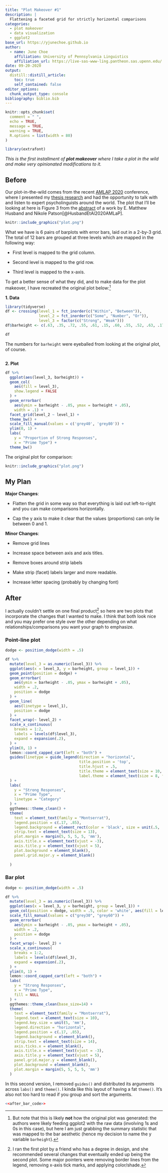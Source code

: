 ```yaml
---
title: "Plot Makeover #1"
description: |
  Flattening a faceted grid for strictly horizontal comparisons
categories:
  - plot makeover
  - data visualization
  - ggplot2
base_url: https://yjunechoe.github.io
author:
  - name: June Choe
    affiliation: University of Pennsylvania Linguistics
    affiliation_url: https://live-sas-www-ling.pantheon.sas.upenn.edu/
date: 09-20-2020
output:
  distill::distill_article:
    toc: true
    self_contained: false
editor_options: 
  chunk_output_type: console
bibliography: biblio.bib
---
```


```r
knitr::opts_chunk$set(
  comment = " ",
  echo = TRUE,
  message = TRUE,
  warning = TRUE,
  R.options = list(width = 80)
)
```


```r
library(extrafont)
```

_This is the first installment of **plot makeover** where I take a plot in the wild and make very opinionated modifications to it._

## Before

Our plot-in-the-wild comes from the recent [AMLAP 2020](https://amlap2020.github.io/) conference, where I presented my [thesis research](https://osf.io/fjkp9/) and had the opportunity to talk with and listen to expert psycholinguists around the world. The plot that I'll be looking at here is <span class="sc">Figure 3</span> from the [abstract](https://amlap2020.github.io/a/272.pdf) of a work by E. Matthew Husband and Nikole Patson[@HusbandEtAl2020AMLaP].

```r
knitr::include_graphics("plot.png")
```

What we have is 6 pairs of barplots with error bars, laid out in a 2-by-3 grid. The total of 12 bars are grouped at three levels which are mapped in the following way:

- First level is mapped to the <span class="sc">grid column</span>.

- Second level is mapped to the <span class="sc">grid row</span>.

- Third level is mapped to the <span class="sc">x-axis</span>.

To get a better sense of what they did, and to make data for the plot makeover, I have recreated the original plot below:^[But note that this is likely **not** how the original plot was generated: the authors were likely feeding ggplot2 with the raw data (involving 1s and 0s in this case), but here I am just grabbing the summary statistic that was mapped to the bar aesthetic (hence my decision to name the y variable `barheight`).]

**1. Data**

```r
library(tidyverse)
df <- crossing(level_1 = fct_inorder(c("Within", "Between")),
               level_2 = fct_inorder(c("Some", "Number", "Or")),
               level_3 = factor(c("Strong", "Weak")))
df$barheight <- c(.63, .35, .72, .55, .61, .15, .60, .55, .52, .63, .17, .16)

df
```

<aside>
The numbers for `barheight` were eyeballed from looking at the original plot, of course.
</aside>

```r
```


**2. Plot**

```r
df %>% 
  ggplot(aes(level_3, barheight)) +
  geom_col(
    aes(fill = level_3),
    show.legend = FALSE
  ) +
  geom_errorbar(
    aes(ymin = barheight - .05, ymax = barheight + .05),
    width = .1) +
  facet_grid(level_2 ~ level_1) +
  theme_bw() +
  scale_fill_manual(values = c('grey40', 'grey80')) +
  ylim(0, 1) +
  labs(
    y = "Proportion of Strong Responses",
    x = "Prime Type") +
  theme_bw()

```

<aside>
The original plot for comparison:
```r
knitr::include_graphics("plot.png")
```
</aside>

## My Plan

**Major Changes**:

- Flatten the grid in some way so that everything is laid out left-to-right and you can make comparisons horizontally.

- Cap the y axis to make it clear that the values (proportions) can only lie between 0 and 1.

**Minor Changes**:

- Remove grid lines

- Increase space between axis and axis titles.

- Remove boxes around strip labels

- Make strip (facet) labels larger and more readable.

- Increase letter spacing (probably by changing font)


## After

I actually couldn't settle on one final product^[I ran the first plot by a friend who has a degree in design, and she recommended several changes that eventually ended up being the second plot. Some major pointers were removing border lines from the legend, removing x-axis tick marks, and applying color/shade.] so here are two plots that incorporate the changes that I wanted to make. I think that both look nice and you may prefer one style over the other depending on what relationships/comparisons you want your graph to emphasize.


### Point-line plot

```r
dodge <- position_dodge(width = .5)

df %>% 
  mutate(level_3 = as.numeric(level_3)) %>% 
  ggplot(aes(x = level_3, y = barheight, group = level_1)) +
  geom_point(position = dodge) + 
  geom_errorbar(
    aes(ymin = barheight - .05, ymax = barheight + .05),
    width = .2,
    position = dodge
  ) +
  geom_line(
    aes(linetype = level_1),
    position = dodge
  ) +
  facet_wrap(~ level_2) +
  scale_x_continuous(
    breaks = 1:2,
    labels = levels(df$level_3),
    expand = expansion(.2),
  ) +
  ylim(0, 1) +
  lemon::coord_capped_cart(left = "both") +
  guides(linetype = guide_legend(direction = "horizontal",
                                 title.position = 'top',
                                 title.hjust = .5,
                                 title.theme = element_text(size = 10, face = "plain"),
                                 label.theme = element_text(size = 8, family = "Montserrat"))
  ) +
  labs(
    y = "Strong Responses",
    x = "Prime Type",
    linetype = "Category"
  ) +
  ggthemes::theme_clean() +
  theme(
    text = element_text(family = "Montserrat"),
    legend.position = c(.17, .85),
    legend.background = element_rect(color = 'black', size = unit(.5, 'mm')),
    strip.text = element_text(size = 13),
    plot.margin = margin(5, 5, 5, 5, 'mm'),
    axis.title.x = element_text(vjust = -3),
    axis.title.y = element_text(vjust = 5),
    plot.background = element_blank(),
    panel.grid.major.y = element_blank()
    
  )
```

### Bar plot

```r
dodge <- position_dodge(width = .5)

df %>% 
  mutate(level_3 = as.numeric(level_3)) %>% 
  ggplot(aes(x = level_3, y = barheight, group = level_1)) +
  geom_col(position = dodge, width = .5, color = 'white', aes(fill = level_1)) +
  scale_fill_manual(values = c("grey30", "grey60")) +
  geom_errorbar(
    aes(ymin = barheight - .05, ymax = barheight + .05),
    width = .2,
    position = dodge
  ) +
  facet_wrap(~ level_2) +
  scale_x_continuous(
    breaks = 1:2,
    labels = levels(df$level_3),
    expand = expansion(.2),
  ) +
  ylim(0, 1) +
  lemon::coord_capped_cart(left = "both") +
  labs(
    y = "Strong Responses",
    x = "Prime Type",
    fill = NULL
  ) +
  ggthemes::theme_clean(base_size=14) +
  theme(
    text = element_text(family = "Montserrat"),
    legend.text = element_text(size = 10),
    legend.key.size = unit(5, 'mm'),
    legend.direction = "horizontal",
    legend.position = c(.17, .85),
    legend.background = element_blank(),
    strip.text = element_text(size = 14),
    axis.ticks.x = element_blank(),
    axis.title.x = element_text(vjust = -3),
    axis.title.y = element_text(vjust = 5),
    panel.grid.major.y = element_blank(),
    plot.background = element_blank(),
    plot.margin = margin(5, 5, 5, 5, 'mm')
  )
```

<aside>
In this second version, I removed `guides()` and distributed its arguments across `labs()` and `theme()`. I kinda like this layout of having a fat `theme()`. It's also not too hard to read if you group and sort the arguments.
</aside>

```r
<<after_bar_code>>
```
